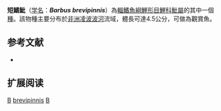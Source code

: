 {{Speciesbox 
| taxon = Barbus brevipinnis
| status = NT
| status_system = IUCN3.1
| authority = [[Jubb|Jubb]], 1966
| synonyms = *''Barbus brevipennis''<br /><small>Jubb, 1966</small>
}}

'''短鰭魮'''（[[学名|学名]]：'''''Barbus brevipinnis'''''）為[[輻鰭魚綱|輻鰭魚綱]][[鯉形目|鯉形目]][[鯉科|鯉科]][[魮屬|魮屬]]的其中一個[[種|種]]。該物種主要分布於[[非洲|非洲]][[凌波波河|凌波波河]]流域，體長可達4.5公分，可做為觀賞魚。

== 参考文献 ==
*{{FishBase_species|genus=Barbus|species=brevipinnis|year=2011|month=12}}

== 扩展阅读 ==
{{refbegin}}
{{wikispecies-inline|Barbus brevipinnis|短鰭魮}}
{{refend}}
{{Taxonbar|from=Q155765}}

[[Category:觀賞魚|B]]
[[Category:魮屬|brevipinnis]]
[[Category:1966年描述的魚類|B]]

{{魚類小作品}}